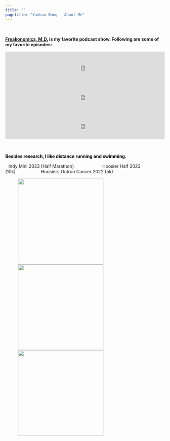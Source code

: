 ```yaml
---
title: ""
pagetitle: "Yanhao Wang - About Me"
---
```


<link rel="stylesheet" href="style.css" type="text/css">
<!--
<br>

<a class="weatherwidget-io" href="https://forecast7.com/en/39d21n86d48/47408/" data-label_1="BLOOMINGTON" data-label_2="WEATHER" data-theme="weather_one" >BLOOMINGTON WEATHER</a>
<script>
!function(d,s,id){var js,fjs=d.getElementsByTagName(s)[0];if(!d.getElementById(id)){js=d.createElement(s);js.id=id;js.src='https://weatherwidget.io/js/widget.min.js';fjs.parentNode.insertBefore(js,fjs);}}(document,'script','weatherwidget-io-js');
</script>
-->

<br> 

<span style="font-weight:bold">[Freakonomics, M.D.](https://freakonomics.com/series/bapu/) is my favorite podcast show. Following are some of my favorite episodes:</span>

<iframe src="https://open.spotify.com/embed/episode/0EvCmKaFMG86mPJq8BBxSw?utm_source=generator" width="100%" height="92" frameBorder="0" loading="lazy"></iframe>
<iframe src="https://open.spotify.com/embed/episode/0xvzoTwbEbFkaPCgp0ebyx?utm_source=generator" width="100%" height="92" frameBorder="0" loading="lazy"></iframe>
<iframe src="https://open.spotify.com/embed/episode/58ryBp7PlHmPadeosFHZRZ?utm_source=generator" width="100%" height="92" frameBorder="0" loading="lazy"></iframe>

<br> 

<span style="color:Black;font-weight:bold">Besides research, I like distance running and swimming.<span>

<span style="margin-left:10px">Indy Mini 2023 (Half Marathon)</span><span style="margin-left:90px">Hoosier Half 2023 (10k)</span><span style="margin-left:80px">Hoosiers Outrun Cancer 2022 (5k)</span>
<figure>
    <img src='images/IndyMini23.jpeg' style="width:270px; height:270px; margin-right: 30px" />
    <img src='images/HoosierHalf23.jpg' style="width:270px; height:270px; margin-right: 30px " />
    <img src='images/HoosiersOutrunCancer22.jpeg' style="width:270px; height:270px" />
</figure>

<!--
<br> 

<span style="color:Black">You can find me on <span style="font-weight:bold">[Strava](https://www.strava.com/athletes/109098929)<span> <span style="font-size:11pt" >(runners' github)<span>:<span>

<iframe height='180' width="100%" frameborder='1' allowtransparency='true' scrolling='no' src='https://www.strava.com/athletes/109098929/activity-summary/0d26a25c5fc5e997eba23600657c1ee9fa5cdad8'></iframe>
-->



<!--  class="half" style="display:flex"

<span style="color:Black">I co-organize a PhD student reading group at BEPP:<span>

<iframe width="100%" height="304" src="https://docs.google.com/spreadsheets/d/e/2PACX-1vQi9Bt1kyyDoGUQ5hKj7g3Fn56QZQdXZ8ryQCITx8hqYPC1Clg2coPMRLpPENzrHvlSKsm8-VtYmnnk/pubhtml?widget=true&amp;headers=false"></iframe>



<span style="color:Black">I'm also a self-taught amateur astronomer. I use the following chart to assess the real-time weather conditions (Bloomington, IN):<span>

<a href=https://www.cleardarksky.com/c/BlmngtnINkey.html>
<img src="https://www.cleardarksky.com/c/BlmngtnINcsk.gif?c=1778453"></a>

<br>

-->

<!--I also have a 微信公众号 to share some thoughts on life and research. \
You can find it by searching "**读博掉发问题不大**" in WeChat or scanning the following QR code: \

<img src="images/wechat_mp_code.png" style="width:66%; margin-left: 20px; margin-right: 20px" align="left">

<!-- ![](images/wechat_mp_code.png) -->